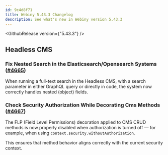 ```yaml
---
id: 9c4d8f71
title: Webiny 5.43.3 Changelog
description: See what's new in Webiny version 5.43.3
---
```


<GithubRelease version={"5.43.3"} />

## Headless CMS

### Fix Nested Search in the Elasticsearch/Opensearch Systems ([#4665](https://github.com/webiny/webiny-js/pull/4665))
When running a full-text search in the Headless CMS, with a search parameter in either GraphQL query or directly in code, the system now correctly handles nested (object) fields.


### Check Security Authorization While Decorating Cms Methods ([#4667](https://github.com/webiny/webiny-js/pull/4667))
The FLP (Field Level Permissions) decoration applied to CMS CRUD methods is now properly disabled when authorization is turned off — for example, when using `context.security.withoutAuthorization`. 

This ensures that method behavior aligns correctly with the current security context.


